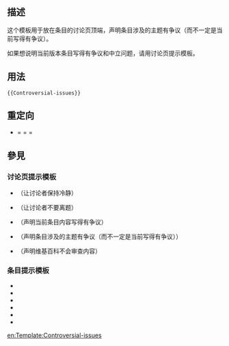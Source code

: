 <noinclude>{{template doc page viewed directly}}</noinclude>
<!-- 在本行下編輯模板說明 -->

== 描述 ==
这个模板用于放在条目的讨论页顶端，声明条目涉及的主题有争议（而不一定是当前写得有争议）。

如果想说明当前版本条目写得有争议和中立问题，请用{{tl|Controversial}}讨论页提示模板。

== 用法 ==
<pre>{{Controversial-issues}}</pre>

==重定向==
* {{tl|Controversial-issues}} = {{tl|争议话题}} = {{tl|Policy-pol}} = {{tl|讨论页提示}}

== 參見 ==
===讨论页提示模板===
*{{tl|Calm talk}}（让讨论者保持冷静）
*{{tl|Off topic warning}}（让讨论者不要离题）
*{{tl|Controversial}}（声明当前条目内容写得有争议）
*{{tl|Controversial-issues}}（声明条目涉及的主题有争议（而不一定是当前写得有争议））
*{{tl|Censor}}（声明维基百科不会审查内容）

===条目提示模板===
*{{tl|Disputed-section}}
*{{tl|Disputed}}
*{{tl|TotallyDisputed}}
*{{tl|POV}}
*{{tl|POV-section}}
*{{tl|Tools}}

<includeonly>
<!-- 本行下加入模板的分類 -->
[[Category:討論頁模板|{{PAGENAME}}]]

<!-- 本行下加入模板的跨語言鏈接 -->
[[en:Template:Controversial-issues]]

</includeonly>